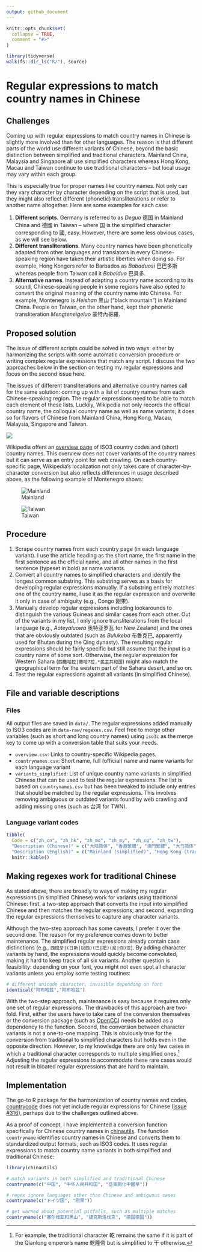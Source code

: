 ```yaml
---
output: github_document
---
```


<!-- README.md is generated from README.Rmd. Please edit that file -->

```r
knitr::opts_chunk$set(
  collapse = TRUE,
  comment = "#>"
)
```

```r
library(tidyverse)
walk(fs::dir_ls("R/"), source)
```

# Regular expressions to match country names in Chinese

<!-- badges: start -->
<!-- badges: end -->

## Challenges

Coming up with regular expressions to match country names in Chinese is slightly more involved than for other languages. The reason is that different parts of the world use different variants of Chinese, beyond the basic distinction between simplified and traditional characters. Mainland China, Malaysia and Singapore all use simplified characters whereas Hong Kong, Macau and Taiwan continue to use traditional characters -- but local usage may vary within each group. 

This is especially true for proper names like country names. Not only can they vary character by character depending on the script that is used, but they might also reflect different (phonetic) transliterations or refer to another name altogether. Here are some examples for each case:

1. **Different scripts.** Germany is referred to as *Deguo* 德国 in Mainland China and 德國 in Taiwan -- where 国 is the simplified character corresponding to 國, easy. However, there are some less obvious cases, as we will see below.
2. **Different transliterations**. Many country names have been phonetically adapted from other languages and translators in every Chinese-speaking region have taken their artistic liberties when doing so. For example, Hong Kongers refer to Barbados as *Babaduosi* 巴巴多斯 whereas people from Taiwan call it *Babeiduo* 巴貝多.
3. **Alternative names**. Instead of adapting a country name according to its sound, Chinese-speaking people in some regions have also opted to convert the original meaning of the country name into Chinese. For example, Montenegro is *Heishan* 黑山 ("black mountain") in Mainland China. People on Taiwan, on the other hand, kept their phonetic transliteration *Mengteneigeluo* 蒙特內哥羅.

## Proposed solution

The issue of different scripts could be solved in two ways: either by harmonizing the scripts with some automatic conversion procedure or writing complex regular expressions that match any script. I discuss the two approaches below in the section on testing my regular expressions and focus on the second issue here. 

The issues of different transliterations and alternative country names call for the same solution: coming up with a list of country names from each Chinese-speaking region. The regular expressions need to be able to match each element of these lists. Luckily, Wikipedia not only records the official country name, the colloquial country name as well as name variants; it does so for flavors of Chinese from Mainland China, Hong Kong, Macau, Malaysia, Singapore and Taiwan.

![](img/language_dropdown.png)

Wikipedia offers an [overview page](https://zh.wikipedia.org/wiki/ISO_3166-1三位字母代码) of ISO3 country codes and (short) country names. This overview does not cover variants of the country names but it can serve as an entry point for web crawling. On each country-specific page, Wikipedia's localization not only takes care of character-by-character conversion but also reflects differences in usage described above, as the following example of Montenegro shows:

![Mainland](img/montenegro_mainland.png)

![Taiwan](img/montenegro_taiwan.png)

## Procedure

1. Scrape country names from each country page (in each language variant). I use the article heading as the short name, the first name in the first sentence as the official name, and all other names in the first sentence (typeset in bold) as name variants. 
2. Convert all country names to simplified characters and identify the longest common substring. This substring serves as a basis for developing regular expressions manually. If a substring entirely matches one of the country name, I use it as the regular expression and overwrite it only in case of ambiguity (e.g., Congo 刚果).
3. Manually develop regular expressions including lookarounds to distinguish the various Guineas and similar cases from each other. Out of the variants in my list, I only ignore transliterations from the local language (e.g., *Aoteyaluowa* 奥特亚罗瓦 for New Zealand) and the ones that are obviously outdated (such as *Bulukeba* 布魯克巴, apparently used for Bhutan during the Qing dynasty). The resulting regular expressions should be fairly specific but still assume that the input is a country name of some sort. Otherwise, the regular expression for Western Sahara (`西撒哈拉|撒哈?拉.*民主共和国`) might also match the geographical term for the western part of the Sahara desert, and so on.
4. Test the regular expressions against all variants (in simplified Chinese).

## File and variable descriptions

### Files

All output files are saved in `data/`. The regular expressions added manually to ISO3 codes are in `data-raw/regexes.csv`. Feel free to merge other variables (such as short and long country names) using `iso3c` as the merge key to come up with a conversion table that suits your needs.

- `overview.csv`: Links to country-specific Wikipedia pages.
- `countrynames.csv`: Short name, full (official) name and name variants for each language variant
- `variants_simplified`: List of unique country name variants in simplified Chinese that can be used to test the regular expressions. The list is based on `countrynames.csv` but has been tweaked to include only entries that should be matched by the regular expressions. This involves removing ambiguous or outdated variants found by web crawling and adding missing ones (such as 台湾 for TWN).

### Language variant codes
```r
tibble(
  Code = c("zh_cn", "zh_hk", "zh_mo", "zh_my", "zh_sg", "zh_tw"),
  "Description (Chinese)" = c("大陆简体", "香港繁體", "澳門繁體", "大马简体", "新加坡简体", "臺灣正體"),
  "Description (English)" = c("Mainland (simplified)", "Hong Kong (traditional)", "Macau (traditional)", "Malaysia (simplified)", "Singapore (simplified)", "Taiwan (traditional)")) %>% 
  knitr::kable()
```

## Making regexes work for traditional Chinese

As stated above, there are broadly to ways of making my regular expressions (in simplified Chinese) work for variants using traditional Chinese: first, a two-step approach that converts the input into simplified Chinese and then matches the regular expressions; and second, expanding the regular expressions themselves to capture any character variants.

Although the two-step approach has some caveats, I prefer it over the second one. The reason for my preference comes down to better maintenance. The simplified regular expressions already contain case distinctions (e.g., `西班牙|(日斯|以西)(巴|把)(尼|你)亚`). By adding character variants by hand, the expressions would quickly become convoluted, making it hard to keep track of all six variants. Another question is feasibility: depending on your font, you might not even spot all character variants unless you employ some testing routines:

```r
# different unicode character, invisible depending on font
identical("阿布哈茲","阿布哈兹")
```

With the two-step approach, maintenance is easy because it requires only one set of regular expressions. The drawbacks of this approach are two-fold. First, either the users have to take care of the conversion themselves or the conversion package (such as [OpenCC](https://github.com/BYVoid/OpenCC)) needs be added as a dependency to the function. Second, the conversion between character variants is not a one-to-one mapping. This is obviously true for the conversion from traditional to simplified characters but holds even in the opposite direction. However, to my knowledge there are only few cases in which a traditional character corresponds to multiple simplified ones.^[For example, the traditional character 乾 remains the same if it is part of the Qianlong emperor's name 乾隆帝 but is simplified to 干 otherwise.] Adjusting the regular expressions to accommodate these rare cases would not result in bloated regular expressions that are hard to maintain. 

## Implementation
The go-to R package for the harmonization of country names and codes, [countrycode](https://github.com/vincentarelbundock/countrycode) does not yet include regular expressions for Chinese ([Issue #316](https://github.com/vincentarelbundock/countrycode/issues/316)), perhaps due to the challenges outlined above. 

As a proof of concept, I have implemented a conversion function specifically for Chinese country names in [chinautils](https://github.com/turbanisch/chinautils#harmonize-country-names-in-chinese). 
The function `countryname` identifies country names in Chinese and converts them to standardized output formats, such as ISO3 codes. 
It uses regular expressions to match country name variants in both simplified and traditional Chinese:
    
```r
library(chinautils)

# match variants in both simplified and traditional Chinese
countryname(c("中国", "中华人民共和国", "亞東開化中國早"))

# regex ignore languages other than Chinese and ambiguous cases
countryname(c("ドイツ国", "刚果"))

# get warned about potential pitfalls, such as multiple matches
countryname(c("塞尔维亚和黑山", "捷克斯洛伐克", "德国德国"))
```